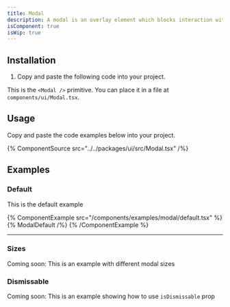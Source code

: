 ```yaml
---
title: Modal
description: A modal is an overlay element which blocks interaction with elements outside it.
isComponent: true
isWip: true
---
```


## Installation

1. Copy and paste the following code into your project.

This is the `<Modal />` primitive. You can place it in a file at `components/ui/Modal.tsx`.

## Usage

Copy and paste the code examples below into your project.

{% ComponentSource src="../../packages/ui/src/Modal.tsx" /%}

## Examples

### Default

This is the default example

{% ComponentExample src="/components/examples/modal/default.tsx" %}
{% ModalDefault /%}
{% /ComponentExample %}

---

### Sizes

Coming soon: This is an example with different modal sizes

<!-- TODO -->

### Dismissable

Coming soon: This is an example showing how to use `isDismissable` prop

<!-- TODO -->
